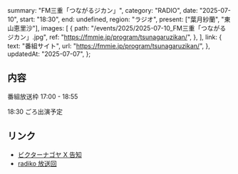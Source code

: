   summary: "FM三重「つながるジカン」",
  category: "RADIO",
  date: "2025-07-10",
  start: "18:30",
  end: undefined,
  region: "ラジオ",
  present: ["葉月紗蘭", "東山恵里沙"],
  images: [
    {
      path: "/events/2025/2025-07-10_FM三重「つながるジカン」.jpg",
      ref: "https://fmmie.jp/program/tsunagaruzikan/",
    },
  ],
  link: {
    text: "番組サイト",
    url: "https://fmmie.jp/program/tsunagaruzikan/",
  },
  updatedAt: "2025-07-07",
};

## 内容

番組放送枠 17:00 - 18:55

18:30 ごろ出演予定

## リンク

- [ビクターナゴヤ X 告知](https://x.com/victor_nagoya/status/1941995578285543430)
- [radiko 放送回](https://radiko.jp/share/?sid=FMMIE&t=20250710170000)
